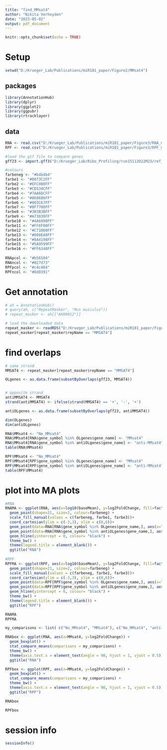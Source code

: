 ```yaml
---
title: "find_MMsat4"
author: "Nikita Verheyden"
date: "2023-05-02"
output: pdf_document
---
```



```r
knitr::opts_chunk$set(echo = TRUE)
```

# Setup

```r
setwd("D:/Krueger_Lab/Publications/miR181_paper/Figure2/MMsat4")
```

## packages

```r
library(AnnotationHub)
library(dplyr)
library(ggplot2)
library(ggpubr)
library(rtracklayer)
```


## data

```r
RNA <- read.csv("D:/Krueger_Lab/Publications/miR181_paper/Figure3/RNA_masterframe.csv")
RPF <- read.csv("D:/Krueger_Lab/Publications/miR181_paper/Figure3/RPF_masterframe.csv")

#load the gtf file to compare genes
gff23 <- import.gff3("D:/Krueger_Lab/Ribo_Profiling/run15112022M23/ref_genome/gencode.vM23.annotation.gff3.gz")


```


```r
#colours
farbeneg <- "#b4b4b4"
farbe1 <- "#0073C2FF"
farbe2 <- "#EFC000FF"
farbe3 <- "#CD534CFF"
farbe4 <- "#7AA6DCFF"
farbe5 <- "#868686FF"
farbe6 <- "#003C67FF"
farbe7 <- "#8F7700FF"
farbe8 <- "#3B3B3BFF"
farbe9 <- "#A73030FF"
farbe10 <- "#4A6990FF"
farbe11 <- "#FF6F00FF"
farbe12 <- "#C71000FF"
farbe13 <- "#008EA0FF"
farbe14 <- "#8A4198FF"
farbe15 <- "#5A9599FF"
farbe16 <- "#FF6348FF"
  
RNApcol <- "#b56504"
RNAncol <- "#027d73"
RPFpcol <- "#c4c404"
RPFncol <- "#8d0391"
```


# Get annotation

```r
# ah = AnnotationHub()
# query(ah, c("RepeatMasker", "Mus musculus"))
# repeat_masker <- ah[["AH99012"]]

# load the downloaded data
repeat_masker <- readRDS("D:/Krueger_Lab/Publications/miR181_paper/Figure2/MMsat4/repeat_masker.rds")
repeat_masker[repeat_masker$repName == "MMSAT4"]
```

# find overlaps

```r
# same strand
MMSAT4 <- repeat_masker[repeat_masker$repName == "MMSAT4"]

OLgenes <- as.data.frame(subsetByOverlaps(gff23, MMSAT4))


# opposite strand
antiMMSAT4 <- MMSAT4
strand(antiMMSAT4) <- ifelse(strand(MMSAT4) == '+', '-', '+')

antiOLgenes <- as.data.frame(subsetByOverlaps(gff23, antiMMSAT4))

dim(OLgenes)
dim(antiOLgenes)
```
```r
RNA$MMsat4 <- "No_MMsat4"
RNA$MMsat4[RNA$gene_symbol %in% OLgenes$gene_name] <- "MMsat4"
RNA$MMsat4[RNA$gene_symbol %in% antiOLgenes$gene_name] <- "anti-MMsat4"
table(RNA$MMsat4)

RPF$MMsat4 <- "No_MMsat4"
RPF$MMsat4[RPF$gene_symbol %in% OLgenes$gene_name] <- "MMsat4"
RPF$MMsat4[RPF$gene_symbol %in% antiOLgenes$gene_name] <- "anti-MMsat4"
table(RPF$MMsat4)

```
# plot into MA plots

```r
#RNA
RNAMA <- ggplot(RNA, aes(x=log10(baseMean), y=log2FoldChange, fill=factor(MMsat4, levels = c("No_MMsat4", "MMsat4", "anti-MMsat4")))) + 
  geom_point(shape=21, size=2, colour=farbeneg) +
  scale_fill_manual(values = c(farbeneg, farbe1, farbe3))+
  coord_cartesian(ylim = c(-3,3), xlim = c(0,6))+
  geom_point(data=RNA[RNA$gene_symbol %in% OLgenes$gene_name,], aes(x=log10(baseMean), y=log2FoldChange), colour="black", shape=21, fill=farbe1, size=3)+
  geom_point(data=RNA[RNA$gene_symbol %in% antiOLgenes$gene_name,], aes(x=log10(baseMean), y=log2FoldChange), colour="black", shape=21, fill=farbe3, size=3) + 
  geom_hline(yintercept = 0, colour= "black") +
  theme_bw() +
  theme(legend.title = element_blank()) +
  ggtitle("RNA")
  
#RPF
RPFMA <- ggplot(RPF, aes(x=log10(baseMean), y=log2FoldChange, fill=factor(MMsat4, levels = c("No_MMsat4", "MMsat4", "anti-MMsat4")))) + 
  geom_point(shape=21, size=2, colour=farbeneg) +
  scale_fill_manual(values = c(farbeneg, farbe1, farbe3))+
  coord_cartesian(ylim = c(-3,3), xlim = c(0,6))+
  geom_point(data=RPF[RPF$gene_symbol %in% OLgenes$gene_name,], aes(x=log10(baseMean), y=log2FoldChange), colour="black", shape=21, fill=farbe1, size=3)+
  geom_point(data=RPF[RPF$gene_symbol %in% antiOLgenes$gene_name,], aes(x=log10(baseMean), y=log2FoldChange), colour="black", shape=21, fill=farbe3, size=3) + 
  geom_hline(yintercept = 0, colour= "black") +
  theme_bw() +
  theme(legend.title = element_blank()) +
  ggtitle("RPF")

RNAMA
RPFMA
```


```r
my_comparisons <- list( c("No_MMsat4", "MMsat4"), c("No_MMsat4", "anti-MMsat4"), c("MMsat4", "anti-MMsat4") )

RNAbox <- ggplot(RNA, aes(x=MMsat4, y=log2FoldChange)) + 
  geom_boxplot() + 
  stat_compare_means(comparisons = my_comparisons) +
  theme_bw() +
  theme(axis.text.x = element_text(angle = 90, hjust = 1, vjust = 0.5)) +
  ggtitle("RNA")

RPFbox <- ggplot(RPF, aes(x=MMsat4, y=log2FoldChange)) + 
  geom_boxplot() + 
  stat_compare_means(comparisons = my_comparisons) +
  theme_bw() +
  theme(axis.text.x = element_text(angle = 90, hjust = 1, vjust = 0.5)) +
  ggtitle("RPF")

RNAbox

RPFbox
```


# session info

```r
sessionInfo()
```
